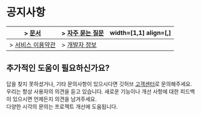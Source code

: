 # 공지사항
|> [문서](/docs)|> [자주 묻는 질문](/faq)| width=[1,1] align=[,] |
|---------------------------------|----------------------------------|------------------------------------|
|> [서비스 이용약관](/terms)|> [개발자 정보](https://github.com/atik-persei)|


## 추가적인 도움이 필요하신가요?
답을 찾지 못하셨거나, 기타 문의사항이 있으시다면 깃허브 [고객센터](https://github.com/atik-persei/comperai/issues)로 문의해주세요.  
우리는 항상 사용자의 의견을 듣고 있습니다. 새로운 기능이나 개선 사항에 대한 피드백이 있으시면 언제든지 의견을 남겨주세요.  
다양한 시각의 문의는 프로젝트 개선에 도움됩니다.
